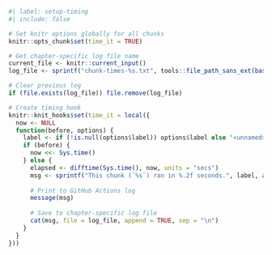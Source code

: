 ```r
#| label: setup-timing
#| include: false

# Set knitr options globally for all chunks
knitr::opts_chunk$set(time_it = TRUE)

# Get chapter-specific log file name
current_file <- knitr::current_input()
log_file <- sprintf("chunk-times-%s.txt", tools::file_path_sans_ext(basename(current_file)))

# Clear previous log
if (file.exists(log_file)) file.remove(log_file)

# Create timing hook
knitr::knit_hooks$set(time_it = local({
  now <- NULL
  function(before, options) {
    label <- if (!is.null(options$label)) options$label else "<unnamed>"
    if (before) {
      now <<- Sys.time()
    } else {
      elapsed <- difftime(Sys.time(), now, units = "secs")
      msg <- sprintf("This chunk (`%s`) ran in %.2f seconds.", label, as.numeric(elapsed))
      
      # Print to GitHub Actions log
      message(msg)
      
      # Save to chapter-specific log file
      cat(msg, file = log_file, append = TRUE, sep = "\n")
    }
  }
}))
```
